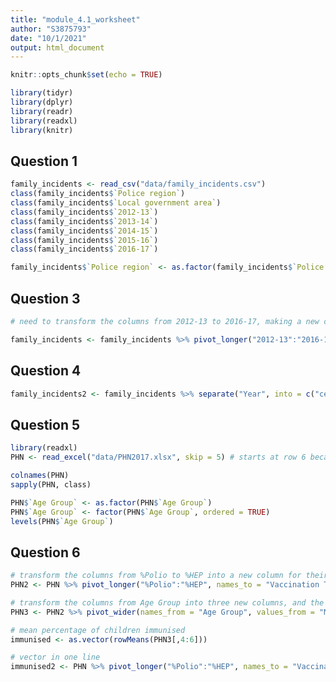 ---
title: "module_4.1_worksheet"
author: "S3875793"
date: "10/1/2021"
output: html_document
---

```{r setup, include=FALSE}
knitr::opts_chunk$set(echo = TRUE)
```

```{r}
library(tidyr)
library(dplyr)
library(readr)
library(readxl)
library(knitr)
```

## Question 1
```{r pressure, echo=FALSE}
family_incidents <- read_csv("data/family_incidents.csv")
class(family_incidents$`Police region`)
class(family_incidents$`Local government area`)
class(family_incidents$`2012-13`)
class(family_incidents$`2013-14`)
class(family_incidents$`2014-15`)
class(family_incidents$`2015-16`)
class(family_incidents$`2016-17`)

family_incidents$`Police region` <- as.factor(family_incidents$`Police region`)
```

## Question 3
```{r}
# need to transform the columns from 2012-13 to 2016-17, making a new column for their names, Year, and a new column for their values Rate

family_incidents <- family_incidents %>% pivot_longer("2012-13":"2016-17", names_to = "Year", values_to = "Rate", values_drop_na = TRUE)
```

## Question 4 
```{r}
family_incidents2 <- family_incidents %>% separate("Year", into = c("century", "year"), sep = "-") %>% unite("Year", "century", "year", sep = "/")
```

## Question 5
```{r}
library(readxl)
PHN <- read_excel("data/PHN2017.xlsx", skip = 5) # starts at row 6 because there are descriptions in the first 5 rows, not the dataset

colnames(PHN)
sapply(PHN, class)

PHN$`Age Group` <- as.factor(PHN$`Age Group`)
PHN$`Age Group` <- factor(PHN$`Age Group`, ordered = TRUE)
levels(PHN$`Age Group`)
```

## Question 6
```{r}
# transform the columns from %Polio to %HEP into a new column for their names, Vaccination Type, and a new column for their values, Months
PHN2 <- PHN %>% pivot_longer("%Polio":"%HEP", names_to = "Vaccination Type", values_to = "Months", values_drop_na = TRUE)

# transform the columns from Age Group into three new columns, and the values that form the multiple columns, %Polio and %HEP
PHN3 <- PHN2 %>% pivot_wider(names_from = "Age Group", values_from = "Months")

# mean percentage of children immunised
immunised <- as.vector(rowMeans(PHN3[,4:6]))

# vector in one line
immunised2 <- PHN %>% pivot_longer("%Polio":"%HEP", names_to = "Vaccination Type", values_to = "Months", values_drop_na = TRUE) %>% pivot_wider(names_from = "Age Group", values_from = "Months") %>% select("12-<15 Months":"60-<63 Months") %>% rowMeans() %>% as.vector()

```

